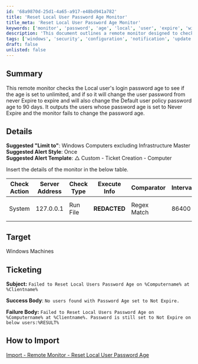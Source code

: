 ```yaml
---
id: '68a9870d-25d1-4a65-a917-e48bd941a782'
title: 'Reset Local User Password Age Monitor'
title_meta: 'Reset Local User Password Age Monitor'
keywords: ['monitor', 'password', 'age', 'local', 'user', 'expire', 'windows', 'policy']
description: 'This document outlines a remote monitor designed to check the login password age of local users on Windows machines. If the password age is set to unlimited, the monitor will change it to expire and adjust the default user policy password age to 90 days. It provides output on users whose password age is set to Never Expire and details any failures in changing the password age.'
tags: ['windows', 'security', 'configuration', 'notification', 'update']
draft: false
unlisted: false
---
```

## Summary

This remote monitor checks the Local user's login password age to see if the age is set to unlimited, and if so it will change the user password from never Expire to expire and will also change the Default user policy password age to 90 days. It outputs the users whose password age is set to Never Expire and the monitor fails to change the password age.

## Details

**Suggested "Limit to"**: Windows Computers excluding Infrastructure Master  
**Suggested Alert Style**: Once  
**Suggested Alert Template**: △ Custom - Ticket Creation - Computer  

Insert the details of the monitor in the below table.

| Check Action | Server Address | Check Type | Execute Info | Comparator    | Interval | Result |
|--------------|----------------|------------|---------------|----------------|----------|--------|
| System       | 127.0.0.1     | Run File   | **REDACTED**  | Regex Match    | 86400    | ![Result Image](../../../static/img/Reset-Local-User-Password-Age/image_1.png) |

## Target

Windows Machines

## Ticketing

**Subject:** `Failed to Reset Local Users Password Age on %Computername% at %Clientname%`  

**Success Body**: `No users found with Password Age set to Not Expire.`  

**Failure Body:** `Failed to Reset Local Users Password Age on %Computername% at %Clientname%. Password is still set to Not Expire on below users:%RESULT%`  

## How to Import

[Import - Remote Monitor - Reset Local User Password Age](https://proval.itglue.com/DOC-5078775-13665374)











